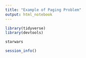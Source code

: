 ```yaml
---
title: "Example of Paging Problem"
output: html_notebook
---
```


```r
library(tidyverse)
library(devtools)
```


```r
starwars
```


```r
session_info()
```

